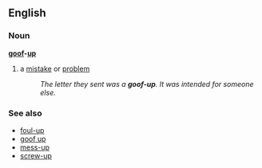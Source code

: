 ==English==
===Noun===
'''[[goof]]-[[up]]'''
#a [[mistake]] or [[problem]]
#:''The letter they sent was a '''goof-up'''.  It was intended for someone else.''

===See also===
*[[foul-up]]
*[[goof up]]
*[[mess-up]]
*[[screw-up]]